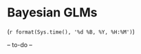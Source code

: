 # Bayesian GLMs {#bayesGLMs}
(`r format(Sys.time(), '%d %B, %Y, %H:%M')`)

-- to-do --


<!-- - reasonably valid inference for population parameters, albeit on a transformed scale -->